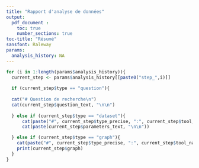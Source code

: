 ```yaml
---
title: "Rapport d'analyse de données"
output: 
  pdf_document :
    toc: true
    number_sections: true
toc-title: "Résumé"
sansfont: Raleway
params:
  analysis_history: NA
---
```


```r

for (i in 1:length(params$analysis_history)){
  current_step <- params$analysis_history[[paste0("step_",i)]]
  
  if (current_step$type == "question"){
  
  cat("# Question de recherche\n")
  cat(current_step$question_text, "\n\n")
  
  } else if (current_step$type == "dataset"){
      cat(paste("#", current_step$type_precise, ":", current_step$tool_name, "\n"))
      cat(paste(current_step$parameters_text, "\n\n"))

  } else if (current_step$type == "graph"){
    cat(paste("#", current_step$type_precise, ":", current_step$tool_name, "\n\n"))
    print(current_step$graph)
  }
}
```
